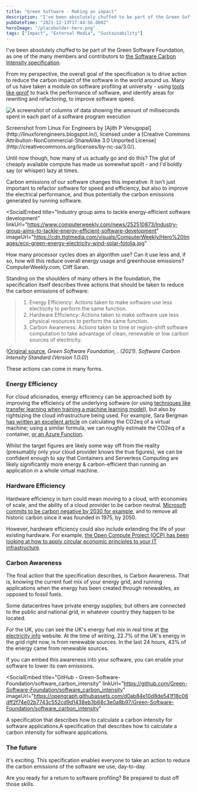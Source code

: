 ```yaml
---
title: "Green Software - Making an impact"
description: "I've been absolutely chuffed to be part of the Green Software Foundation, as one of the many members and contributors to the Software Carbon Intensity specification [https://greensoftware.foundation/projects/software-carbon-intensity-sci-specification] "
pubDateTime: "2021-12-13T17:44:56.000Z"
heroImage: "/placeholder-hero.png"
tags: ["Impact", "External Media", "Sustainability"]
---
```



I've been absolutely chuffed to be part of the Green Software Foundation, as one of the many members and contributors to [the Software Carbon Intensity specification](https://greensoftware.foundation/projects/software-carbon-intensity-sci-specification).

From my perspective, the overall goal of the specification is to drive action to reduce the carbon impact of the software in the world around us. Many of us have taken a module on software profiling at university - using [tools like gprof](https://ftp.gnu.org/old-gnu/Manuals/gprof-2.9.1/html_mono/gprof.html#SEC1) to track the performance of software, and identify areas for rewriting and refactoring, to improve software speed.

![A screenshot of columns of data showing the amount of milliseconds spent in each part of a software program execution](/images/2021/12/image.png)

<figcaption>
  Screenshot from Linux For Engineers by [Ajith P
  Venugopal](http://linuxforengineers.blogspot.in/), licensed under a [Creative
  Commons Attribution-NonCommercial-ShareAlike 3.0 Unported
  License](http://creativecommons.org/licenses/by-nc-sa/3.0/).
</figcaption>

Until now though, how many of us actually go and do this? The glut of cheaply available compute has made us somewhat spoilt - and I'd boldly say (or whisper) lazy at times.

Carbon emissions of our software changes this imperative. It isn't just important to refactor software for speed and efficiency, but also to improve the electrical performance, and thus potentially the carbon emissions generated by running software.

<SocialEmbed
  title="Industry group aims to tackle energy-efficient software development"
  linkUrl="https://www.computerweekly.com/news/252510873/Industry-group-aims-to-tackle-energy-efficient-software-development"
  imageUrl="https://cdn.ttgtmedia.com/visuals/ComputerWeekly/Hero%20Images/eco-green-energy-electricity-wind-solar-fotolia.jpg"
>
  How many processor cycles does an algorithm use? Can it use less and, if so,
  how will this reduce overall energy usage and greenhouse emissions?
  ComputerWeekly.com, Cliff Saran.
</SocialEmbed>

Standing on the shoulders of many others in the foundation, the specification itself describes three actions that should be taken to reduce the carbon emissions of software:

> 1. Energy Efficiency: Actions taken to make software use less electricity to perform the same function.
> 2. Hardware Efficiency: Actions taken to make software use less physical resources to perform the same function.
> 3. Carbon Awareness: Actions taken to time or region-shift software computation to take advantage of clean, renewable or low carbon sources of electricity.

([Original source](https://github.com/Green-Software-Foundation/software_carbon_intensity/blob/main/Software_Carbon_Intensity/Software_Carbon_Intensity_Specification.md#software-sustainability-actions), _Green Software Foundation, . (2021). Software Carbon Intensity Standard (Version 1.0.0)_)

These actions can come in many forms.

### Energy Efficiency

For cloud aficionados, energy efficiency can be approached both by improving the efficiency of the underlying software (or using [techniques like transfer learning when training a machine learning model](https://docs.microsoft.com/en-us/azure/databricks/applications/machine-learning/preprocess-data/transfer-learning-tensorflow?WT.mc_id=AI-MVP-5004204)), but also by rightsizing the cloud infrastructure being used. For example, Sara Bergman [has written an excellent article](https://devblogs.microsoft.com/sustainable-software/how-can-i-calculate-co2eq-emissions-for-my-azure-vm/?WT.mc_id=AI-MVP-5004204) on calculating the CO2eq of a virtual machine; using a similar formula, we can roughly estimate the CO2eq of a container, [or an Azure Function](https://docs.microsoft.com/en-us/azure/azure-functions/?WT.mc_id=AI-MVP-5004204).

Whilst the target figures are likely some way off from the reality (presumably only your cloud provider knows the true figures), we can be confident enough to say that Containers and Serverless Computing are likely significantly more energy & carbon-efficient than running an application in a whole virtual machine.

### Hardware Efficiency

Hardware efficiency in turn could mean moving to a cloud, with economies of scale, and the ability of a cloud provider to be carbon neutral. [Microsoft commits to be carbon negative by 2030 for example](https://docs.microsoft.com/en-us/compliance/assurance/assurance-datacenter-environmental-safeguards#energy-efficiency?WT.mc_id=AI-MVP-5004204), and to remove all historic carbon since it was founded in 1975, by 2050.

However, hardware efficiency could also include extending the life of your existing hardware. For example, [the Open Compute Project (OCP) has been looking at how to apply circular economic principles to your IT infrastructure](https://www.opencompute.org/blog/open-compute-open-sustainability-open-possibilities).

### Carbon Awareness

The final action that the specification describes, is Carbon Awareness. That is, knowing the current fuel mix of your energy grid, and running applications when the energy has been created through renewables, as opposed to fossil fuels.

Some datacentres have private energy supplies; but others are connected to the public and national grid, in whatever country they happen to be located.

For the UK, you can see the UK's energy fuel mix in real time at [the electricity info](https://electricityinfo.org/real-time-british-electricity-supply/) website. At the time of writing, 22.7% of the UK's energy in the grid right now, is from renewable sources. In the last 24 hours, 43% of the energy came from renewable sources.

If you can embed this awareness into your software, you can enable your software to lower its own emissions.

<SocialEmbed
  title="GitHub - Green-Software-Foundation/software_carbon_intensity"
  linkUrl="https://github.com/Green-Software-Foundation/software_carbon_intensity"
  imageUrl="https://opengraph.githubassets.com/d0ab84e10d8de541f18c06dff2f74e02b7743c552cd9d1438eb3b68c3e0a8b97/Green-Software-Foundation/software_carbon_intensity"
>
  A specification that describes how to calculate a carbon intensity for
  software applications.A specification that describes how to calculate a carbon
  intensity for software applications.
</SocialEmbed>

### The future

It's exciting. This specification enables everyone to take an action to reduce the carbon emissions of the software we use, day-to-day.

Are you ready for a return to software profiling? Be prepared to dust off those skills.
